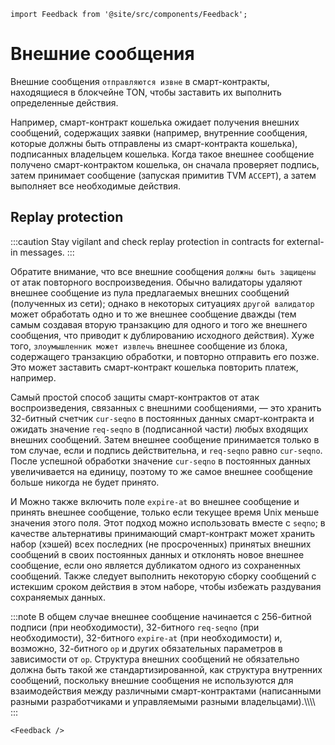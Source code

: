 ```mdx-code-block
import Feedback from '@site/src/components/Feedback';
```

# Внешние сообщения

Внешние сообщения `отправляются извне` в смарт-контракты, находящиеся в блокчейне TON, чтобы заставить их выполнить определенные действия.

Например, смарт-контракт кошелька ожидает получения внешних сообщений, содержащих заявки (например, внутренние сообщения, которые должны быть отправлены из смарт-контракта кошелька), подписанных владельцем кошелька. Когда такое внешнее сообщение получено смарт-контрактом кошелька, он сначала проверяет подпись, затем принимает сообщение (запуская примитив TVM `ACCEPT`), а затем выполняет все необходимые действия.

## Replay protection

:::caution
Stay vigilant and check replay protection in contracts for external-in messages.
:::

Обратите внимание, что все внешние сообщения `должны быть защищены` от атак повторного воспроизведения. Обычно валидаторы удаляют внешнее сообщение из пула предлагаемых внешних сообщений (полученных из сети); однако в некоторых ситуациях `другой валидатор` может обработать одно и то же внешнее сообщение дважды (тем самым создавая вторую транзакцию для одного и того же внешнего сообщения, что приводит к дублированию исходного действия). Хуже того, `злоумышленник может извлечь` внешнее сообщение из блока, содержащего транзакцию обработки, и повторно отправить его позже. Это может заставить смарт-контракт кошелька повторить платеж, например.

Самый простой способ защиты смарт-контрактов от атак воспроизведения, связанных с внешними сообщениями, — это хранить 32-битный счетчик `cur-seqno` в постоянных данных смарт-контракта и ожидать значение `req-seqno` в (подписанной части) любых входящих внешних сообщений. Затем внешнее сообщение принимается только в том случае, если и подпись действительна, и `req-seqno` равно `cur-seqno`. После успешной обработки значение `cur-seqno` в постоянных данных увеличивается на единицу, поэтому то же самое внешнее сообщение больше никогда не будет принято.

И Можно также включить поле `expire-at` во внешнее сообщение и принять внешнее сообщение, только если текущее время Unix меньше значения этого поля. Этот подход можно использовать вместе с `seqno`; в качестве альтернативы принимающий смарт-контракт может хранить набор (хэшей) всех последних (не просроченных) принятых внешних сообщений в своих постоянных данных и отклонять новое внешнее сообщение, если оно является дубликатом одного из сохраненных сообщений. Также следует выполнить некоторую сборку сообщений с истекшим сроком действия в этом наборе, чтобы избежать раздувания сохраняемых данных.

:::note 
В общем случае внешнее сообщение начинается с 256-битной подписи (при необходимости), 32-битного `req-seqno` (при необходимости), 32-битного `expire-at` (при необходимости) и, возможно, 32-битного `op` и других обязательных параметров в зависимости от `op`. Структура внешних сообщений не обязательно должна быть такой же стандартизированной, как структура внутренних сообщений, поскольку внешние сообщения не используются для взаимодействия между различными смарт-контрактами (написанными разными разработчиками и управляемыми разными владельцами).\\\\\\\\\
:::

```mdx-code-block
<Feedback />
```
